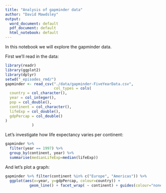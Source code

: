 ```yaml
---
title: "Analysis of gapminder data"
author: "David Mawdsley"
output:
  word_document: default
  pdf_document: default
  html_notebook: default
---
```


In this notebook we will explore the gapminder data.

First we'll read in the data:

```r
library(readr)
library(ggplot2)
library(dplyr)
setwd("_episodes_rmd/")
gapminder <- read_csv("./data/gapminder-FiveYearData.csv", 
                      col_types = cols(
  country = col_character(),
  year = col_integer(),
  pop = col_double(),
  continent = col_character(),
  lifeExp = col_double(),
  gdpPercap = col_double()
)
            )
```

Let's investigate how life expectancy varies per continent:

```r
gapminder %>% 
  filter(year == 1997) %>% 
  group_by(continent, year) %>% 
  summarise(medianLifeExp=median(lifeExp))
```

And let's plot a graph:

```r
gapminder %>% filter(continent %in% c("Europe", "Americas")) %>% 
  ggplot(aes(x=year, y=gdpPercap, colour=country)) +
           geom_line() + facet_wrap( ~ continent) + guides(colour="none")
```

